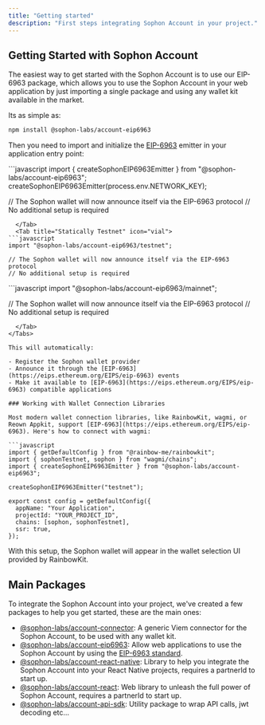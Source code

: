 ```yaml
---
title: "Getting started"
description: "First steps integrating Sophon Account in your project."
---
```


## Getting Started with Sophon Account

The easiest way to get started with the Sophon Account is to use our EIP-6963 package, which allows you to use the Sophon Account in your web application by just importing a single package and using any wallet kit available in the market.

Its as simple as:

```bash Install the package as dependency
npm install @sophon-labs/account-eip6963
```

Then you need to import and initialize the [EIP-6963](https://eips.ethereum.org/EIPS/eip-6963) emitter in your application entry point:

<Tabs>
  <Tab title="Dynamically" icon="diagram-project">
```javascript
import { createSophonEIP6963Emitter } from "@sophon-labs/account-eip6963";
createSophonEIP6963Emitter(process.env.NETWORK_KEY);

// The Sophon wallet will now announce itself via the EIP-6963 protocol
// No additional setup is required

````
  </Tab>
  <Tab title="Statically Testnet" icon="vial">
```javascript
import "@sophon-labs/account-eip6963/testnet";

// The Sophon wallet will now announce itself via the EIP-6963 protocol
// No additional setup is required
````

  </Tab>
  <Tab title="Statically Mainnet" icon="gem">
```javascript
import "@sophon-labs/account-eip6963/mainnet";

// The Sophon wallet will now announce itself via the EIP-6963 protocol
// No additional setup is required

````
  </Tab>
</Tabs>

This will automatically:

- Register the Sophon wallet provider
- Announce it through the [EIP-6963](https://eips.ethereum.org/EIPS/eip-6963) events
- Make it available to [EIP-6963](https://eips.ethereum.org/EIPS/eip-6963) compatible applications

### Working with Wallet Connection Libraries

Most modern wallet connection libraries, like RainbowKit, wagmi, or Reown Appkit, support [EIP-6963](https://eips.ethereum.org/EIPS/eip-6963). Here's how to connect with wagmi:

```javascript
import { getDefaultConfig } from "@rainbow-me/rainbowkit";
import { sophonTestnet, sophon } from "wagmi/chains";
import { createSophonEIP6963Emitter } from "@sophon-labs/account-eip6963";

createSophonEIP6963Emitter("testnet");

export const config = getDefaultConfig({
  appName: "Your Application",
  projectId: "YOUR_PROJECT_ID",
  chains: [sophon, sophonTestnet],
  ssr: true,
});
````

With this setup, the Sophon wallet will appear in the wallet selection UI provided by RainbowKit.

## Main Packages

To integrate the Sophon Account into your project, we've created a few packages to help you get started, these are the main ones:

- [@sophon-labs/account-connector](https://www.npmjs.com/package/@sophon-labs/account-connector): A generic Viem connector for the Sophon Account, to be used with any wallet kit.
- [@sophon-labs/account-eip6963](https://www.npmjs.com/package/@sophon-labs/account-eip6963): Allow web applications to use the Sophon Account by using the [EIP-6963 standard](https://eips.ethereum.org/EIPS/eip-6963).
- [@sophon-labs/account-react-native](https://www.npmjs.com/package/@sophon-labs/account-react-native): Library to help you integrate the Sophon Account into your React Native projects, requires a partnerId to start up.
- [@sophon-labs/account-react](https://www.npmjs.com/package/@sophon-labs/account-react-native): Web library to unleash the full power of Sophon Account, requires a partnerId to start up.
- [@sophon-labs/account-api-sdk](https://www.npmjs.com/package/@sophon-labs/account-api-sdk): Utility package to wrap API calls, jwt decoding etc...

